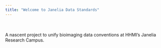 ```yaml
---
title: "Welcome to Janelia Data Standards"
---
```

\
\
A nascent project to unify bioimaging data conventions at HHMI's Janelia Research Campus.

